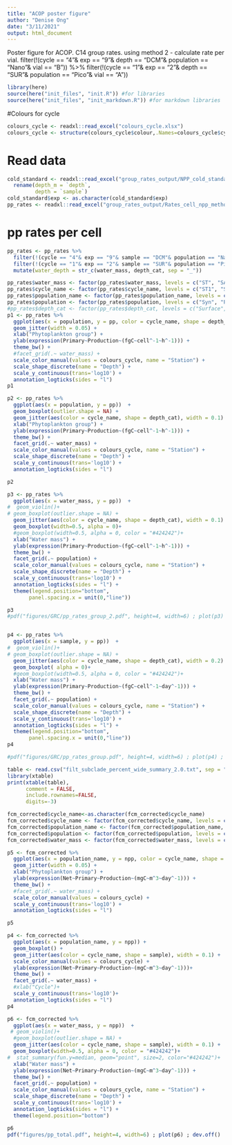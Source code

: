 ```yaml
---
title: "ACOP poster figure"
author: "Denise Ong"
date: "3/11/2021"
output: html_document
---
```


Poster figure for ACOP. C14 group rates. using method 2 - calculate rate per vial. 
  filter(!(cycle == "4"& exp == "9"& depth == "DCM"& population == "Nano"& vial == "B")) %>%
  filter(!(cycle == "1"& exp == "2"& depth == "SUR"& population == "Pico"& vial == "A")) 

```r
library(here)
source(here("init_files", "init.R")) #for libraries
source(here("init_files", "init_markdown.R")) #for markdown libraries
```
#Colours for cycle
```r
colours_cycle <- readxl::read_excel("colours_cycle.xlsx")
colours_cycle <- structure(colours_cycle$colour,.Names=colours_cycle$cycle)
```

# Read data
```r
cold_standard <- readxl::read_excel("group_rates_output/NPP_cold_standard.xlsx") %>% 
  rename(depth_m = `depth`,
         depth = `sample`)
cold_standard$exp <- as.character(cold_standard$exp)
pp_rates <- readxl::read_excel("group_rates_output/Rates_cell_npp_method2.xlsx")
```



# pp rates per cell
```r
pp_rates <- pp_rates %>%
  filter(!(cycle == "4"& exp == "9"& sample == "DCM"& population == "Nano"& vial == "B")) %>%
  filter(!(cycle == "1"& exp == "2"& sample == "SUR"& population == "Pico"& vial == "A")) %>%
  mutate(water_depth = str_c(water_mass, depth_cat, sep = "_"))
```



```r
pp_rates$water_mass <- factor(pp_rates$water_mass, levels = c("ST", "SA"))
pp_rates$cycle_name <- factor(pp_rates$cycle_name, levels = c("ST1", "ST2", "SA1", "SA2", "SA3"))
pp_rates$population_name <- factor(pp_rates$population_name, levels = c("Synechococcus", "Picoeukaryotes", "Nanoeukaryotes"))
pp_rates$population <- factor(pp_rates$population, levels = c("Syn", "Pico", "Nano"))
#pp_rates$depth_cat <- factor(pp_rates$depth_cat, levels = c("Surface", "DCM"))
p1 <- pp_rates %>%
  ggplot(aes(x = population, y = pp, color = cycle_name, shape = depth_cat))  +
  geom_jitter(width = 0.05) +
  xlab("Phytoplankton group") +
  ylab(expression(Primary~Production~(fgC~cell^-1~h^-1))) +
  theme_bw() +
  #facet_grid(.~ water_mass) +
  scale_color_manual(values = colours_cycle, name = "Station") +
  scale_shape_discrete(name = "Depth") +
  scale_y_continuous(trans='log10') +
  annotation_logticks(sides = "l") 
p1

p2 <- pp_rates %>%
  ggplot(aes(x = population, y = pp))  +
  geom_boxplot(outlier.shape = NA) +
  geom_jitter(aes(color = cycle_name, shape = depth_cat), width = 0.1) +
  xlab("Phytoplankton group") +
  ylab(expression(Primary~Production~(fgC~cell^-1~h^-1))) +
  theme_bw() +
  facet_grid(.~ water_mass) +
  scale_color_manual(values = colours_cycle, name = "Station") +
  scale_shape_discrete(name = "Depth") +
  scale_y_continuous(trans='log10') +
  annotation_logticks(sides = "l") 

p2

p3 <- pp_rates %>%
  ggplot(aes(x = water_mass, y = pp))  +
#  geom_violin()+
# geom_boxplot(outlier.shape = NA) + 
  geom_jitter(aes(color = cycle_name, shape = depth_cat), width = 0.1) +
  geom_boxplot(width=0.5, alpha = 0)+
  #geom_boxplot(width=0.5, alpha = 0, color = "#424242")+
  xlab("Water mass") +
  ylab(expression(Primary~Production~(fgC~cell^-1~h^-1))) +
  theme_bw() +
  facet_grid(.~ population) +
  scale_color_manual(values = colours_cycle, name = "Station") +
  scale_shape_discrete(name = "Depth") +
  scale_y_continuous(trans='log10') +
  annotation_logticks(sides = "l") +
  theme(legend.position="bottom", 
       panel.spacing.x = unit(0,"line"))

p3
#pdf("figures/GRC/pp_rates_group_2.pdf", height=4, width=6) ; plot(p3) ; dev.off()


p4 <- pp_rates %>%
  ggplot(aes(x = sample, y = pp))  +
#  geom_violin()+
# geom_boxplot(outlier.shape = NA) + 
  geom_jitter(aes(color = cycle_name, shape = depth_cat), width = 0.2) +
  geom_boxplot( alpha = 0)+
  #geom_boxplot(width=0.5, alpha = 0, color = "#424242")+
  xlab("Water mass") +
  ylab(expression(Primary~Production~(fgC~cell^-1~day^-1))) +
  theme_bw() +
  facet_grid(.~ population) +
  scale_color_manual(values = colours_cycle, name = "Station") +
  scale_shape_discrete(name = "Depth") +
  scale_y_continuous(trans='log10') +
  annotation_logticks(sides = "l") +
  theme(legend.position="bottom", 
       panel.spacing.x = unit(0,"line"))
p4

#pdf("figures/GRC/pp_rates_group.pdf", height=4, width=6) ; plot(p4) ; dev.off()

```

```r
table <- read.csv("filt_subclade_percent_wide_summary_2.0.txt", sep = "\t")
library(xtable)
print(xtable(table),
      comment = FALSE,
      include.rownames=FALSE,
      digits=-3)

```


```r
fcm_corrected$cycle_name<-as.character(fcm_corrected$cycle_name)
fcm_corrected$cycle_name <- factor(fcm_corrected$cycle_name, levels = c("ST1", "ST2", "SA1", "SA2", "SA3"))
fcm_corrected$population_name <- factor(fcm_corrected$population_name, levels = c("Synechococcus", "Picoeukaryotes", "Nanoeukaryotes"))
fcm_corrected$population <- factor(fcm_corrected$population, levels = c("Syn", "Pico", "Nano"))
fcm_corrected$water_mass <- factor(fcm_corrected$water_mass, levels = c("ST", "SA"))

p5 <- fcm_corrected %>%
  ggplot(aes(x = population_name, y = npp, color = cycle_name, shape = sample))  +
  geom_jitter(width = 0.05) +
  xlab("Phytoplankton group") +
  ylab(expression(Net~Primary~Production~(mgC~m^3~day^-1))) +
  theme_bw() +
  #facet_grid(.~ water_mass) +
  scale_color_manual(values = colours_cycle) +
  scale_y_continuous(trans='log10') +
  annotation_logticks(sides = "l")

p5

p4 <- fcm_corrected %>%
  ggplot(aes(x = population_name, y = npp)) +
  geom_boxplot() + 
  geom_jitter(aes(color = cycle_name, shape = sample), width = 0.1) +
  scale_color_manual(values = colours_cycle) +
  ylab(expression(Net~Primary~Production~(mgC~m^3~day^-1)))+
  theme_bw() +
  facet_grid(.~ water_mass) +
  #xlab("Cycle")+
  scale_y_continuous(trans='log10')+
  annotation_logticks(sides = "l")
p4

p6 <- fcm_corrected %>%
  ggplot(aes(x = water_mass, y = npp))  +
 # geom_violin()+
  #geom_boxplot(outlier.shape = NA) + 
  geom_jitter(aes(color = cycle_name, shape = sample), width = 0.1) +
  geom_boxplot(width=0.5, alpha = 0, color = "#424242")+
#  stat_summary(fun.y=median, geom="point", size=2, color="#424242")+
  xlab("Water mass") +
  ylab(expression(Net~Primary~Production~(mgC~m^3~day^-1))) +
  theme_bw() +
  facet_grid(.~ population) +
  scale_color_manual(values = colours_cycle, name = "Station") +
  scale_shape_discrete(name = "Depth") +
  scale_y_continuous(trans='log10') +
  annotation_logticks(sides = "l") +
  theme(legend.position="bottom")

p6
pdf("figures/pp_total.pdf", height=4, width=6) ; plot(p6) ; dev.off()
```
